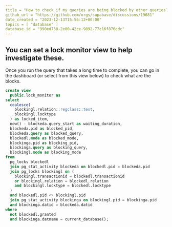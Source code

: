 ```yaml
---
title = "How to check if my queries are being blocked by other queries?"
github_url = "https://github.com/orgs/supabase/discussions/19681"
date_created = "2023-12-13T15:56:12+00:00"
topics = [ "database" ]
database_id = "990ed738-2e00-42ce-9892-77c16f870cdc"
---
```


## You can set a lock monitor view to help investigate these.

Once you run the query that takes a long time to complete, you can go in the dashboard (or select from this view below) to check what are the blocks.

```sql
create view
  public.lock_monitor as
select
  coalesce(
    blockingl.relation::regclass::text,
    blockingl.locktype
  ) as locked_item,
  now() - blockeda.query_start as waiting_duration,
  blockeda.pid as blocked_pid,
  blockeda.query as blocked_query,
  blockedl.mode as blocked_mode,
  blockinga.pid as blocking_pid,
  blockinga.query as blocking_query,
  blockingl.mode as blocking_mode
from
  pg_locks blockedl
  join pg_stat_activity blockeda on blockedl.pid = blockeda.pid
  join pg_locks blockingl on (
    blockingl.transactionid = blockedl.transactionid
    or blockingl.relation = blockedl.relation
    and blockingl.locktype = blockedl.locktype
  )
  and blockedl.pid <> blockingl.pid
  join pg_stat_activity blockinga on blockingl.pid = blockinga.pid
  and blockinga.datid = blockeda.datid
where
  not blockedl.granted
  and blockinga.datname = current_database();
```
